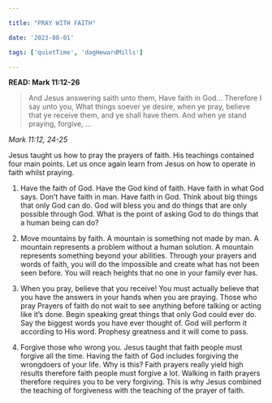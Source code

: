 ```yaml
---

title: "PRAY WITH FAITH"

date: '2023-08-01'

tags: ['quietTime', 'dagHewardMills']

---
```


**READ: Mark 11:12-26**

>And Jesus answering saith unto them, Have faith in God... Therefore I say unto you, What things soever ye desire, when ye pray, believe that ye receive them, and ye shall have them. And when ye stand praying, forgive, ... 

*Mark 11:12, 24-25*

Jesus taught us how to pray the prayers of faith. His teachings contained four main points. Let us once again learn from Jesus on how to operate in faith whilst praying. 

1. Have the faith of God. Have the God kind of faith. Have faith in what God says. Don’t have faith in man. Have faith in God. Think about big things that only God can do. God will bless you and do things that are only possible through God. What is the point of asking God to do things that a human being can do? 

2. Move mountains by faith. A mountain is something not made by man. A mountain represents a problem without a human solution. A mountain represents something beyond your abilities. Through your prayers and words of faith, you will do the impossible and create what has not been seen before. You will reach heights that no one in your family ever has.

3. When you pray, believe that you receive! You must actually believe that you have the answers in your hands when you are praying. Those who pray Prayers of faith do not wait to see anything before talking or acting like it’s done. Begin speaking great things that only God could ever do. Say the biggest words you have ever thought of. God will perform it according to His word. Prophesy greatness and it will come to pass. 

4. Forgive those who wrong you. Jesus taught that faith people must forgive all the time. Having the faith of God includes forgiving the wrongdoers of your life. Why is this? Faith prayers really yield high results therefore faith people must forgive a lot. Walking in faith prayers therefore requires you to be very forgiving. This is why Jesus combined the teaching of forgiveness with the teaching of the prayer of faith. 
